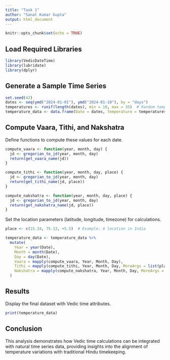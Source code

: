 ```yaml
---
title: "Task 1"
author: "Sanat Kumar Gupta"
output: html_document
---
```


```r
knitr::opts_chunk$set(echo = TRUE)
```

## Load Required Libraries
```r
library(VedicDateTime)
library(lubridate)
library(dplyr)
```

## Generate a Sample Time Series

```r
set.seed(42)
dates <- seq(ymd("2024-01-01"), ymd("2024-01-10"), by = "days")
temperatures <- runif(length(dates), min = 10, max = 35)  # Random temperatures in °C
temperature_data <- data.frame(Date = dates, Temperature = temperatures)
```

## Compute Vaara, Tithi, and Nakshatra
Define functions to compute these values for each date.

```r
compute_vaara <- function(year, month, day) {
  jd <- gregorian_to_jd(year, month, day)
  return(get_vaara_name(jd))
}

compute_tithi <- function(year, month, day, place) {
  jd <- gregorian_to_jd(year, month, day)
  return(get_tithi_name(jd, place))
}

compute_nakshatra <- function(year, month, day, place) {
  jd <- gregorian_to_jd(year, month, day)
  return(get_nakshatra_name(jd, place))
}
```

Set the location parameters (latitude, longitude, timezone) for calculations.

```r
place <- c(15.34, 75.13, +5.5)  # Example: A location in India
```


```r
temperature_data <- temperature_data %>%
  mutate(
    Year = year(Date),
    Month = month(Date),
    Day = day(Date),
    Vaara = mapply(compute_vaara, Year, Month, Day),
    Tithi = mapply(compute_tithi, Year, Month, Day, MoreArgs = list(place)),
    Nakshatra = mapply(compute_nakshatra, Year, Month, Day, MoreArgs = list(place))
  )
```

## Results
Display the final dataset with Vedic time attributes.

```r
print(temperature_data)
```

## Conclusion
This analysis demonstrates how Vedic time calculations can be integrated with natural time series data, providing insights into the alignment of temperature variations with traditional Hindu timekeeping.
